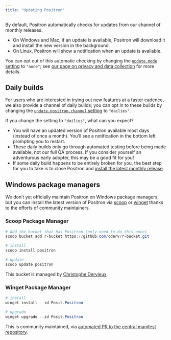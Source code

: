 ```yaml
---
title: "Updating Positron"
---
```


By default, Positron automatically checks for updates from our channel of monthly releases.

- On Windows and Mac, if an update is available, Positron will download it and install the new version in the background.
- On Linux, Positron will show a notification when an update is available.

You can opt out of this automatic checking by changing the [`update.mode` setting](positron://settings/update.mode) to `"none"`; see [our page on privacy and data collection](privacy.qmd) for more details.

## Daily builds

For users who are interested in trying out new features at a faster cadence, we also provide a channel of daily builds; you can opt in to these builds by changing the [`update.positron.channel` setting](positron://settings/update.positron.channel) to `"dailies"`.

If you change the setting to `"dailies"`, what can you expect? 

- You will have an updated version of Positron available most days (instead of once a month). You'll see a notification in the bottom left prompting you to restart.
- These daily builds only go through automated testing before being made available, not our full QA process. If you consider yourself an adventurous early adopter, this may be a good fit for you!
- If some daily build happens to be entirely broken for you, the best step for you to take is to close Positron and [install the latest monthly release](download.qmd).

## Windows package managers

We don't yet officially maintain Positron on Windows package managers, but you can install the latest version of Positron via [scoop](https://scoop.sh/) or [winget](https://learn.microsoft.com/en-us/windows/package-manager/) thanks to the efforts of community maintainers.

### Scoop Package Manager

```powershell
# Add the bucket that has Positron (only need to do this once)
scoop bucket add r-bucket https://github.com/cderv/r-bucket.git

# install 
scoop install positron

# update
scoop update positron
```

This bucket is managed by [Christophe Dervieux](https://github.com/cderv/r-bucket#positron).

### Winget Package Manager

```powershell
# install
winget install --id Posit.Positron

# upgrade 
winget upgrade --id Posit.Positron
```

This is community maintained, via [automated PR to the central manifest repository](https://github.com/microsoft/winget-pkgs/tree/master/manifests/p/Posit/Positron).